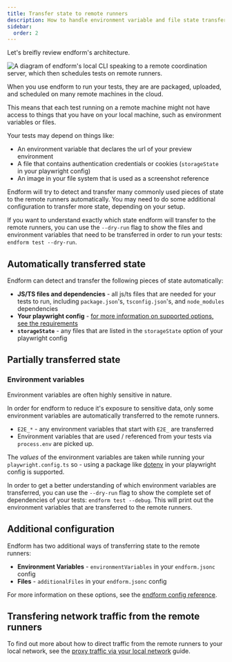 ```yaml
---
title: Transfer state to remote runners
description: How to handle environment variable and file state transfer to endform runners
sidebar:
  order: 2
---
```



Let's breifly review endform's architecture.

<Image
  src={EndformArchitecture}
  alt="A diagram of endform's local CLI speaking to a remote coordination server, which then schedules tests on remote runners."
  height={500}
/>

When you use endform to run your tests, they are are packaged, uploaded, and scheduled on many remote machines in the cloud.

This means that each test running on a remote machine might not have access to things that you have on your local machine, such as environment variables or files.

Your tests may depend on things like:

- An environment variable that declares the url of your preview environment
- A file that contains authentication credentials or cookies (`storageState` in your playwright config)
- An image in your file system that is used as a screenshot reference

Endform will try to detect and transfer many commonly used pieces of state to the remote runners automatically.
You may need to do some additional configuration to transfer more state, depending on your setup.

If you want to understand exactly which state endform will transfer to the remote runners, you can use the `--dry-run` flag to show the files and environment variables that need to be transferred in order to run your tests: `endform test --dry-run`.

## Automatically transferred state

Endform can detect and transfer the following pieces of state automatically:

- **JS/TS files and dependencies** - all js/ts files that are needed for your tests to run, including `package.json`'s, `tsconfig.json`'s, and `node_modules` dependencies
- **Your playwright config** - [for more information on supported options, see the requirements](/docs/reference/requirements/#playwright-configuration-options)
- **`storageState`** - any files that are listed in the `storageState` option of your playwright config

## Partially transferred state

### Environment variables

Environment variables are often highly sensitive in nature.

In order for endform to reduce it's exposure to sensitive data, only some environment variables are automatically transferred to the remote runners.

- `E2E_*` - any environment variables that start with `E2E_` are transferred
- Environment variables that are used / referenced from your tests via `process.env` are picked up.

The _values_ of the environment variables are taken while running your `playwright.config.ts` so - using a package like [dotenv](https://www.npmjs.com/package/dotenv) in your playwright config is supported.

In order to get a better understanding of which environment variables are transferred, you can use the `--dry-run` flag to show the complete set of dependencies of your tests: `endform test --debug`.
This will print out the environment variables that are transferred to the remote runners.

## Additional configuration

Endform has two additional ways of transferring state to the remote runners:

- **Environment Variables** - `environmentVariables` in your `endform.jsonc` config
- **Files** - `additionalFiles` in your `endform.jsonc` config

For more information on these options, see the [endform config reference](/docs/reference/endform-config).

## Transfering network traffic from the remote runners

To find out more about how to direct traffic from the remote runners to your local network, see the [proxy traffic via your local network](/docs/guides/proxy-via-local) guide.